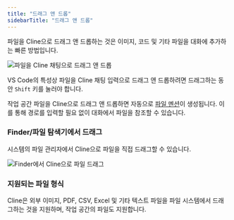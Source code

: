 ```yaml
---
title: "드래그 앤 드롭"
sidebarTitle: "드래그 앤 드롭"
---
```


파일을 Cline으로 드래그 앤 드롭하는 것은 이미지, 코드 및 기타 파일을 대화에 추가하는 빠른 방법입니다.

<Frame>
	<img
		src="https://storage.googleapis.com/cline_public_images/docs/assets/dran-n-drop.gif"
		alt="파일을 Cline 채팅으로 드래그 앤 드롭"
	/>
</Frame>

<Note>VS Code의 특성상 파일을 Cline 채팅 입력으로 드래그 앤 드롭하려면 드래그하는 동안 `Shift` 키를 눌러야 합니다.</Note>

작업 공간 파일을 Cline으로 드래그 앤 드롭하면 자동으로 [파일 멘션](/features/at-mentions/file-mentions)이 생성됩니다. 이를 통해 경로를 입력할 필요 없이 대화에서 파일을 참조할 수 있습니다.

### Finder/파일 탐색기에서 드래그

시스템의 파일 관리자에서 Cline으로 파일을 직접 드래그할 수 있습니다.

<Frame>
	<img
		src="https://storage.googleapis.com/cline_public_images/docs/assets/drag-n-drop-finder.gif"
		alt="Finder에서 Cline으로 파일 드래그"
	/>
</Frame>

### 지원되는 파일 형식

Cline은 외부 이미지, PDF, CSV, Excel 및 기타 텍스트 파일을 파일 시스템에서 드래그하는 것을 지원하며, 작업 공간의 파일도 지원합니다.
